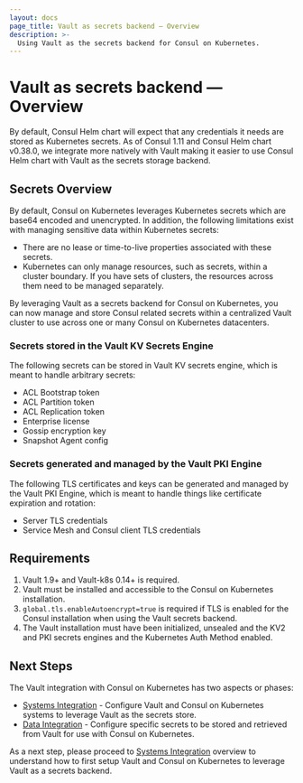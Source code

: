 ```yaml
---
layout: docs
page_title: Vault as secrets backend — Overview
description: >-
  Using Vault as the secrets backend for Consul on Kubernetes.
---
```


# Vault as secrets backend — Overview

By default, Consul Helm chart will expect that any credentials it needs are stored as Kubernetes secrets.
As of Consul 1.11 and Consul Helm chart v0.38.0, we integrate more natively with Vault making it easier
to use Consul Helm chart with Vault as the secrets storage backend.

## Secrets Overview

By default, Consul on Kubernetes leverages Kubernetes secrets which are base64 encoded and unencrypted. In addition, the following limitations exist with managing sensitive data within Kubernetes secrets:

- There are no lease or time-to-live properties associated with these secrets. 
- Kubernetes can only manage resources, such as secrets, within a cluster boundary. If you have sets of clusters, the resources across them need to be managed separately.

By leveraging Vault as a secrets backend for Consul on Kubernetes, you can now manage and store Consul related secrets within a centralized Vault cluster to use across one or many Consul on Kubernetes datacenters.  

### Secrets stored in the Vault KV Secrets Engine

The following secrets can be stored in Vault KV secrets engine, which is meant to handle arbitrary secrets:
- ACL Bootstrap token
- ACL Partition token
- ACL Replication token
- Enterprise license
- Gossip encryption key
- Snapshot Agent config


### Secrets generated and managed by the Vault PKI Engine

The following TLS certificates and keys can be generated and managed by the Vault PKI Engine, which is meant to handle things like certificate expiration and rotation:
- Server TLS credentials
- Service Mesh and Consul client TLS credentials

## Requirements

1. Vault 1.9+ and Vault-k8s 0.14+ is required.
1. Vault must be installed and accessible to the Consul on Kubernetes installation.
1. `global.tls.enableAutoencrypt=true` is required if TLS is enabled for the Consul installation when using the Vault secrets backend.
1. The Vault installation must have been initialized, unsealed and the KV2 and PKI secrets engines and the Kubernetes Auth Method enabled.

## Next Steps

The Vault integration with Consul on Kubernetes has two aspects or phases:
- [Systems Integration](/consul/docs/deploy/server/k8s/vault/backend) - Configure Vault and Consul on Kubernetes systems to leverage Vault as the secrets store.  
- [Data Integration](/consul/docs/deploy/server/k8s/vault/data) - Configure specific secrets to be stored and 
retrieved from Vault for use with Consul on Kubernetes.  

As a next step, please proceed to [Systems Integration](/consul/docs/deploy/server/k8s/vault/backend) overview to understand how to first setup Vault and Consul on Kubernetes to leverage Vault as a secrets backend.